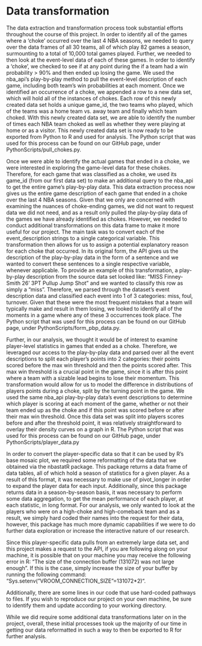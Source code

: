 # Data transformation

The data extraction and transformation process took substantial efforts throughout the course of this project. In order to identify all of the games where a ‘choke’ occurred over the last 4 NBA seasons, we needed to query over the data frames of all 30 teams, all of which play 82 games a season, surmounting to a total of 10,000 total games played. Further, we needed to then look at the event-level data of each of these games. In order to identify a ‘choke’, we checked to see if at any point during the if a team had a win probability > 90% and then ended up losing the game. We used the nba_api's play-by-play method to pull the event-level description of each game, including both team's win probabilities at each moment. Once we identified an occurrence of a choke, we appended a row to a new data set, which will hold all of the instances of chokes. Each row of this newly created data set holds a unique game_id, the two teams who played, which of the teams was a home team vs. away team and finally which team choked. With this newly created data set, we are able to identify the number of times each NBA team choked as well as whether they were playing at home or as a visitor. This newly created data set is now ready to be exported from Python to R and used for analysis. The Python script that was used for this process can be found on our GitHub page, under PythonScripts/pull_chokes.py.

Once we were able to identify the actual games that ended in a choke, we were interested in exploring the game-level data for these chokes. Therefore, for each game that was classified as a choke, we used its game_id (from our first data set) to make an additional query to the nba_api to get the entire game’s play-by-play data. This data extraction process now gives us the entire game description of each game that ended in a choke over the last 4 NBA seasons. Given that we only are concerned with examining the nuances of choke-ending games, we did not want to request data we did not need, and as a result only pulled the play-by-play data of the games we have already identified as chokes. However, we needed to conduct additional transformations on this data frame to make it more useful for our project. The main task was to convert each of the event_description strings to a single categorical variable. This transformation then allows for us to assign a potential explanatory reason for each choke that occurred. In its original form, the API gives us the description of the play-by-play data in the form of a sentence and we wanted to convert these sentences to a single respective variable, whenever applicable. To provide an example of this transformation, a play-by-play description from the source data set looked like: “MISS Finney-Smith 26' 3PT Pullup Jump Shot” and we wanted to classify this row as simply a “miss”. Therefore, we parsed through the dataset’s event description data and classified each event into 1 of 3 categories: miss, foul, turnover. Given that these were the most frequent mistakes that a team will typically make and result in them losing, we looked to identify all of the moments in a game where any of these 3 occurrences took place. The Python script that was used for this process can be found on our GitHub page, under PythonScripts/form_pbp_data.py.

Further, in our analysis, we thought it would be of interest to examine player-level statistics in games that ended as a choke. Therefore, we leveraged our access to the play-by-play data and parsed over all the event descriptions to split each player's points into 2 categories: their points scored before the max win threshold and then the points scored after. This max win threshold is a crucial point in the game, since it is after this point where a team with a sizable lead begins to lose their momentum. This transformation would allow for us to model the difference in distributions of players points during a choke, split by the turning point in the game. We used the same nba_api play-by-play data’s event descriptions to determine which player is scoring at each moment of the game, whether or not their team ended up as the choke and if this point was scored before or after their max win threshold. Once this data set was split into players scores before and after the threshold point, it was relatively straightforward to overlay their density curves on a graph in R. The Python script that was used for this process can be found on our GitHub page, under PythonScripts/player_data.py  

In order to convert the player-specific data so that it can be used by R's base mosaic plot, we required some reformatting of the data that we obtained via the nbastatR package. This package returns a data frame of data tables, all of which hold a season of statistics for a given player. As a result of this format, it was necessary to make use of pivot_longer in order to expand the player data for each input. Additionally, since this package returns data in a season-by-season basis, it was necessary to perform some data aggregation, to get the mean performance of each player, at each statistic, in long format. For our analysis, we only wanted to look at the players who were on a high-choke and high-comeback team and as a result, we simply hard coded their names into the request for their data, however, this package has much more dynamic capabilities if we were to do further data exploration or increase the interactive nature of our research. 

Since this player-specific data pulls from an extremely large data set, and this project makes a request to the API, if you are following along on your machine, it is possible that on your machine you may receive the following error in R: "The size of the connection buffer (131072) was not large enough". If this is the case, simply increase the size of your buffer by running the following command: "Sys.setenv("VROOM_CONNECTION_SIZE"=131072*2)".

Additionally, there are some lines in our code that use hard-coded pathways to files. If you wish to reproduce our project on your own machine, be sure to identify them and update according to your working directory. 

While we did require some additional data transformations later on in the project, overall, these initial processes took up the majority of our time in getting our data reformatted in such a way to then be exported to R for further analysis.
